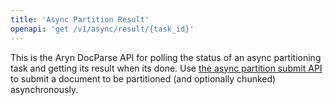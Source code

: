 ```yaml
---
title: 'Async Partition Result'
openapi: 'get /v1/async/result/{task_id}'
---
```

This is the Aryn DocParse API for polling the status of an async partitioning task and getting its result when its done. Use [the async partition submit API](async-partition-submit) to submit a document to be partitioned (and optionally chunked) asynchronously.
